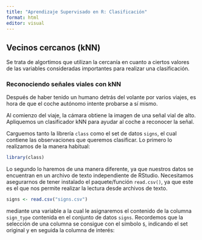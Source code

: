 ```yaml
---
title: "Aprendizaje Supervisado en R: Clasificación"
format: html
editor: visual
---
```


## Vecinos cercanos (kNN) {#quarto}

Se trata de algortimos que utilizan la cercanía en cuanto a ciertos valores de las variables consideradas importantes para realizar una clasificación.

### Reconociendo señales viales con kNN

Después de haber tenido un humano detrás del volante por varios viajes, es hora de que el coche autónomo intente probarse a sí mismo.

Al comienzo del viaje, la cámara obtiene la imagen de una señal vial de alto. Apliquemos un clasificador kNN para ayudar al coche a reconocer la señal.

Carguemos tanto la librería `class` como el set de datos `signs`, el cual contiene las observaciones que queremos clasificar. Lo primero lo realizamos de la manera habitual:

```r
library(class)
```

Lo segundo lo haremos de una manera diferente, ya que nuestros datos se encuentran en un archivo de texto independiente de RStudio. Necesitamos asegurarnos de tener instalado el paquete/función `read.csv()`, ya que este es el que nos permite realizar la lectura desde archivos de texto.

```r
signs <- read.csv("signs.csv")
```

mediante una variable a la cual le asignaremos el contenido de la columna `sign_type` contenida en el conjunto de datos `signs`. Recordemos que la selección de una columna se consigue con el símbolo `$`, indicando el set original y en seguida la columna de interés:
